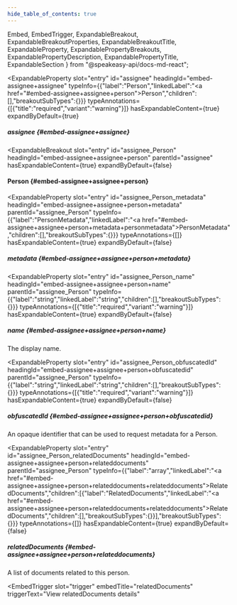 ```yaml
---
hide_table_of_contents: true
---
```

  Embed,
  EmbedTrigger,
  ExpandableBreakout,
  ExpandableBreakoutProperties,
  ExpandableBreakoutTitle,
  ExpandableProperty,
  ExpandablePropertyBreakouts,
  ExpandablePropertyDescription,
  ExpandablePropertyTitle,
  ExpandableSection
} from "@speakeasy-api/docs-md-react";

<ExpandableSection>

<ExpandableProperty
  slot="entry"
  id="assignee"
  headingId="embed-assignee+assignee"
  typeInfo={{"label":"Person","linkedLabel":"<a href=\"#embed-assignee+assignee+person\">Person</a>","children":[],"breakoutSubTypes":{}}}
  typeAnnotations={[{"title":"required","variant":"warning"}]}
  hasExpandableContent={true}
  expandByDefault={true}
>

<ExpandablePropertyTitle slot="title">

##### assignee \{#embed-assignee+assignee\}

</ExpandablePropertyTitle>

<ExpandablePropertyBreakouts slot="breakouts">

<ExpandableBreakout
  slot="entry"
  id="assignee_Person"
  headingId="embed-assignee+assignee+person"
  parentId="assignee"
  hasExpandableContent={true}
  expandByDefault={false}
>

<ExpandableBreakoutTitle slot="title">

#### Person \{#embed-assignee+assignee+person\}

</ExpandableBreakoutTitle>

<ExpandableBreakoutProperties slot="properties">

<ExpandableProperty
  slot="entry"
  id="assignee_Person_metadata"
  headingId="embed-assignee+assignee+person+metadata"
  parentId="assignee_Person"
  typeInfo={{"label":"PersonMetadata","linkedLabel":"<a href=\"#embed-assignee+assignee+person+metadata+personmetadata\">PersonMetadata</a>","children":[],"breakoutSubTypes":{}}}
  typeAnnotations={[]}
  hasExpandableContent={true}
  expandByDefault={false}
>

<ExpandablePropertyTitle slot="title">

##### metadata \{#embed-assignee+assignee+person+metadata\}

</ExpandablePropertyTitle>

<Embed slot="embed">

<EmbedTrigger slot="trigger" embedTitle="metadata" triggerText="View metadata details">

<Embedmetadata />

</EmbedTrigger>

</Embed>

</ExpandableProperty>

<ExpandableProperty
  slot="entry"
  id="assignee_Person_name"
  headingId="embed-assignee+assignee+person+name"
  parentId="assignee_Person"
  typeInfo={{"label":"string","linkedLabel":"string","children":[],"breakoutSubTypes":{}}}
  typeAnnotations={[{"title":"required","variant":"warning"}]}
  hasExpandableContent={true}
  expandByDefault={false}
>

<ExpandablePropertyTitle slot="title">

##### name \{#embed-assignee+assignee+person+name\}

</ExpandablePropertyTitle>

<ExpandablePropertyDescription slot="description">

The display name.

</ExpandablePropertyDescription>

</ExpandableProperty>

<ExpandableProperty
  slot="entry"
  id="assignee_Person_obfuscatedId"
  headingId="embed-assignee+assignee+person+obfuscatedid"
  parentId="assignee_Person"
  typeInfo={{"label":"string","linkedLabel":"string","children":[],"breakoutSubTypes":{}}}
  typeAnnotations={[{"title":"required","variant":"warning"}]}
  hasExpandableContent={true}
  expandByDefault={false}
>

<ExpandablePropertyTitle slot="title">

##### obfuscatedId \{#embed-assignee+assignee+person+obfuscatedid\}

</ExpandablePropertyTitle>

<ExpandablePropertyDescription slot="description">

An opaque identifier that can be used to request metadata for a Person.

</ExpandablePropertyDescription>

</ExpandableProperty>

<ExpandableProperty
  slot="entry"
  id="assignee_Person_relatedDocuments"
  headingId="embed-assignee+assignee+person+relateddocuments"
  parentId="assignee_Person"
  typeInfo={{"label":"array","linkedLabel":"<a href=\"#embed-assignee+assignee+person+relateddocuments+relateddocuments\">RelatedDocuments</a>","children":[{"label":"RelatedDocuments","linkedLabel":"<a href=\"#embed-assignee+assignee+person+relateddocuments+relateddocuments\">RelatedDocuments</a>","children":[],"breakoutSubTypes":{}}],"breakoutSubTypes":{}}}
  typeAnnotations={[]}
  hasExpandableContent={true}
  expandByDefault={false}
>

<ExpandablePropertyTitle slot="title">

##### relatedDocuments \{#embed-assignee+assignee+person+relateddocuments\}

</ExpandablePropertyTitle>

<ExpandablePropertyDescription slot="description">

A list of documents related to this person.

</ExpandablePropertyDescription>

<Embed slot="embed">

<EmbedTrigger
  slot="trigger"
  embedTitle="relatedDocuments"
  triggerText="View relatedDocuments details"
>

<Embedrelateddocuments />

</EmbedTrigger>

</Embed>

</ExpandableProperty>

</ExpandableBreakoutProperties>

</ExpandableBreakout>

</ExpandablePropertyBreakouts>

</ExpandableProperty>

</ExpandableSection>
